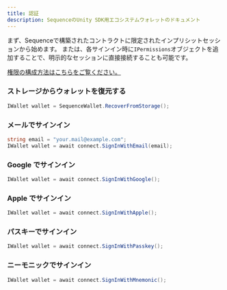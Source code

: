 ```yaml
---
title: 認証
description: SequenceのUnity SDK用エコシステムウォレットのドキュメント
---
```


まず、Sequenceで構築されたコントラクトに限定されたインプリシットセッションから始めます。
または、各サインイン時に`IPermissions`オブジェクトを追加することで、明示的なセッションに直接接続することも可能です。

[権限の構成方法はこちらをご覧ください。](/sdk/unity/ecosystem-wallet/permissions)

### ストレージからウォレットを復元する

```csharp
IWallet wallet = SequenceWallet.RecoverFromStorage();
```

### メールでサインイン

```csharp
string email = "your.mail@example.com";
IWallet wallet = await connect.SignInWithEmail(email);
```

### Google でサインイン

```csharp
IWallet wallet = await connect.SignInWithGoogle();
```

### Apple でサインイン

```csharp
IWallet wallet = await connect.SignInWithApple();
```

### パスキーでサインイン

```csharp
IWallet wallet = await connect.SignInWithPasskey();
```

### ニーモニックでサインイン

```csharp
IWallet wallet = await connect.SignInWithMnemonic();
```